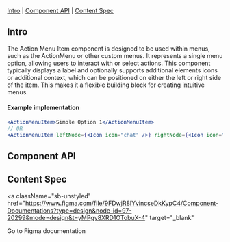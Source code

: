 

<Meta of={ActionMenuItemStories} />

<Title>ActionMenuItem</Title>

[Intro](#Intro) | [Component API](#ComponentAPI) | [Content Spec](#ContentSpec)

## Intro <a id="Intro" />

The Action Menu Item component is designed to be used within menus, such as the ActionMenu or other custom menus.
It represents a single menu option, allowing users to interact with or select actions.
This component typically displays a label and optionally supports additional elements icons or additional context, which can be positioned on either the left or right side of the item.
This makes it a flexible building block for creating intuitive menus.

<Canvas of={ActionMenuItemStories.Default} sourceState="none" />

#### Example implementation

```jsx
<ActionMenuItem>Simple Option 1</ActionMenuItem>
// OR
<ActionMenuItem leftNode={<Icon icon="chat" />} rightNode={<Icon icon="chevron-down" />}>Complex option 2</ActionMenuItem>
```

## Component API <a id="ComponentAPI" />

<ArgTypes of={ActionMenuItemStories.Default} sort="requiredFirst" />

## Content Spec <a id="ContentSpec" />

<a
  className="sb-unstyled"
  href="https://www.figma.com/file/9FDwjR8lYvincseDkKypC4/Component-Documentations?type=design&node-id=97-20299&mode=design&t=yMPgy8XRD1OTobuX-4"
  target="_blank"
>
  Go to Figma documentation
</a>
